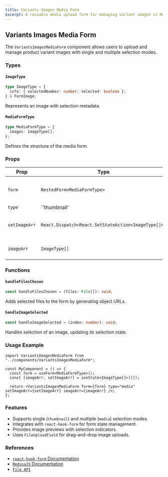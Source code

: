```yaml
---
title: Variants Images Media Form
excerpt: A reusable media upload form for managing variant images in Medusa v2.
---
```



## Variants Images Media Form

The `VariantsImagesMediaForm` component allows users to upload and manage product variant images with single and multiple selection modes.

### Types

#### `ImageType`
```ts
type ImageType = {
  info: { selectedNumber: number; selected: boolean };
} & FormImage;
```
Represents an image with selection metadata.

#### `MediaFormType`
```ts
type MediaFormType = {
  images: ImageType[];
};
```
Defines the structure of the media form.

### Props

| Prop         | Type                                  | Description                                     |
|-------------|--------------------------------------|------------------------------------------------|
| `form`      | `NestedForm<MediaFormType>`          | The form instance for handling images.         |
| `type`      | `'thumbnail' | 'media'`              | Defines the mode: single (`thumbnail`) or multiple (`media`). |
| `setImageArr` | `React.Dispatch<React.SetStateAction<ImageType[]>>` | State setter for the selected images. |
| `imageArr`  | `ImageType[]`                        | Array of selected images.                      |

### Functions

#### `handleFilesChosen`
```ts
const handleFilesChosen = (files: File[]): void;
```
Adds selected files to the form by generating object URLs.

#### `handleImageSelected`
```ts
const handleImageSelected = (index: number): void;
```
Handles selection of an image, updating its selection state.

### Usage Example

```tsx
import VariantsImagesMediaForm from "../components/VariantsImagesMediaForm";

const MyComponent = () => {
  const form = useForm<MediaFormType>();
  const [imageArr, setImageArr] = useState<ImageType[]>([]);

  return <VariantsImagesMediaForm form={form} type="media" setImageArr={setImageArr} imageArr={imageArr} />;
};
```

### Features

- Supports single (`thumbnail`) and multiple (`media`) selection modes.
- Integrates with `react-hook-form` for form state management.
- Provides image previews with selection indicators.
- Uses `FileUploadField` for drag-and-drop image uploads.

### References
- [`react-hook-form` Documentation](https://react-hook-form.com/)
- [`MedusaJS` Documentation](https://docs.medusajs.com/)
- [`File API`](https://developer.mozilla.org/en-US/docs/Web/API/File)
